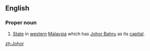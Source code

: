 ==English==
===Proper noun===
#[[State]] in [[west]]ern [[Malaysia]] which has [[Johor Bahru]] as its [[capital]].

[[zh:Johor]]